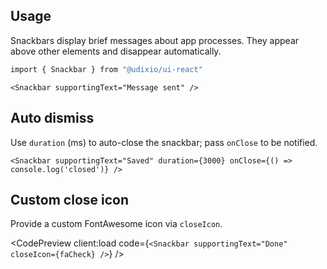 ---
---


## Usage

Snackbars display brief messages about app processes. They appear above other elements and disappear automatically.

```bash
import { Snackbar } from "@udixio/ui-react"
```

```tsx
<Snackbar supportingText="Message sent" />
```

## Auto dismiss

Use `duration` (ms) to auto-close the snackbar; pass `onClose` to be notified.

```tsx
<Snackbar supportingText="Saved" duration={3000} onClose={() => console.log('closed')} />
```

## Custom close icon

Provide a custom FontAwesome icon via `closeIcon`.

<CodePreview client:load
             code={`
  <Snackbar supportingText="Done" closeIcon={faCheck} />
`}
/>
